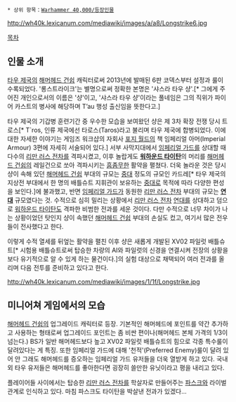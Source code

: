  * 상위 항목：[[Warhammer 40,000/등장인물]]

{{{+1 '''Longstrike, Shas’la T’au Sha’ng'''}}}

{{{+1 '''해머헤드 파일럿, 건쉽 에이스, 타이탄 학살자, 트로스의 공포, 타우의 영웅.'''}}}

http://wh40k.lexicanum.com/mediawiki/images/a/a8/Longstrike6.jpg

[[목차]]

== 인물 소개 ==
[[타우 제국]]의 [[해머헤드 건쉽]] 캐릭터로써 2013년에 발매된 6판 코덱스부터 설정과 룰이 수록되었다. '롱스트라이크'는 별명으로써 정확한 본명은 '샤스라 타우 샹'.[* 그에게 주어진 개인으로서의 이름은 '샹'이고, '샤스라 타우 샹'이라는 풀네임은 그의 직위가 파이어 카스트의 병사에 해당하며 T’au 행성 출신임을 뜻한다고.]

타우 제국의 기갑병 훈련기간 중 우수한 모습을 보여왔던 샹은 제 3차 확장 전쟁 당시 트로스[* T`ros, 인류 제국에선 타로스(Taros)라고 불리며 타우 제국에 합병되었다. 이에 대한 자세한 이야기는 게임즈 워크샵의 자회사 [[포지 월드]]의 책 임페리얼 아머(Imperial Armour) 3편에 자세히 서술되어 있다.] 서부 사막지대에서 [[임페리얼 가드]]를 상대할 때 다수의 [[리만 러스 전차]]를 격파시켰고, 이후 놀랍게도 '''[[워하운드 타이탄]]'''의 머리를 [[해머헤드 건쉽]]의 레일건으로 쏘아 격파시키는 [[흠좀무]]한 활약을 펼쳤다. 더욱 놀라운 것은 당시 샹이 속해 있던 [[해머헤드 건쉽]] 부대의 규모는 [[중대]] 정도의 규모인 카드레[* 타우 제국의 지상전 부대에서 한 명의 배틀슈트 지휘관이 보유하는 [[중대]]로 목적에 따라 다양한 편성을 보인다.]에 불과했고, 반면 [[임페리얼 가드]]가 동원한 [[리만 러스 전차]] 부대의 규모는 '''[[연대]]''' 규모였다는 것. 수적으로 심히 밀리는 상황에서 [[리만 러스 전차]] [[연대]]를 상대하고 덤으로 [[워하운드 타이탄]]도 격파한 비범한 전과를 세운 것이다. 다만 수적으로 너무 차이가 나는 상황이었던 탓인지 샹이 속했던 [[해머헤드 건쉽]] 부대의 손실도 컸고, 여기서 많은 전우들이 전사했다고 한다.

이렇게 수적 열세를 뒤엎는 활약을 펼친 이후 샹은 새롭게 개발된 XV02 파일럿 배틀슈트[* 시험용 배틀슈트로써 탑승한 차량의 AI와 파일럿의 신경을 연결시켜 전장의 상황을 보다 유기적으로 알 수 있게 하는 물건이다.]의 실험 대상으로 채택되어 여러 전과를 올리며 다음 전투를 준비하고 있다고 한다.

http://wh40k.lexicanum.com/mediawiki/images/1/1f/Longstrike.jpg

== 미니어쳐 게임에서의 모습 ==
[[해머헤드 건쉽]]의 업그레이드 캐릭터로 등장. 기본적인 해머헤드에 포인트를 약간 추가하고 사용하는 형태로써 업그레이드 포인트는 좀 비싼 편이나(해머헤드 본체 가격의 1/3이 넘는다.) BS가 일반 해머헤드보다 높고 XV02 파일럿 배틀슈트의 힘으로 각종 특수룰이 달려있다는 게 특징. 또한 임페리얼 가드에 대해 '천적'(Preferred Enemy)룰이 달려 있어 안 그래도 해머헤드를 증오하는 임페리얼 가드 유저들을 더욱 열받게 하고 있다. 국내외 타우 유저들은 해머헤드를 좋아한다면 굉장히 쓸만한 유닛이라고 평을 내리고 있다.

플레이어들 사이에서는 탑승한 [[리만 러스 전차]]를 학살자로 만들어주는 [[파스크]]와 라이벌 관계로 인식하고 있다. 마침 파스크도 타이탄을 박살낸 전과가 있겠다...
